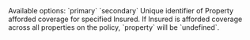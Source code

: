 <ResponseField name="firstName" type="string" required />

<ResponseField name="lastName" type="string" required />

<ResponseField name="type" type="string">
  Available options: `primary` `secondary`
</ResponseField>

<ResponseField name="dateOfBirthYear" type="string" />

<ResponseField name="licenseNo" type="string" />

<ResponseField name="licenseState" type="string" />

<ResponseField name="licenseStatus" type="string" />

<ResponseField name="dateOfBirth" type="string" />

<ResponseField name="property" type="string" >
  Unique identifier of Property afforded coverage for specified Insured. If Insured is afforded coverage across all properties on the policy, `property` will be `undefined`.
<ResponseField>
